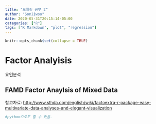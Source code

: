 ```yaml
---
title: "모델링 공부 2"
author: "SonJiwoo"
date: 2020-05-31T20:15:14-05:00
categories: ["R"]
tags: ["R Markdown", "plot", "regression"]
---
```


```r
knitr::opts_chunk$set(collapse = TRUE)
```

# Factor Analyisis
요인분석

## FAMD Factor Anaylsis of Mixed Data
참고자료: <http://www.sthda.com/english/wiki/factoextra-r-package-easy-multivariate-data-analyses-and-elegant-visualization>

```r
#python으로도 할 수 있음.
```